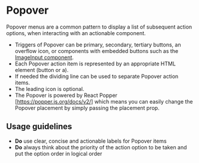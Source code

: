 
# Popover

Popover menus are a common pattern to display a list of subsequent action options, when interacting with an actionable component.

<Story id="components-popover--base" />
<Props of={Popover} />

- Triggers of Popover can be primary, secondary, tertiary buttons, an overflow icon, or components with embedded buttons such as the [ImageInput component](Forms/ImageInput).
- Each Popover action item is represented by an appropriate HTML element (button or a).
- If needed the dividing line can be used to separate Popover action items.
- The leading icon is optional.
- The Popover is powered by React Popper [https://popper.js.org/docs/v2/] which means you can easily change the Popover placement by simply passing the placement prop.

## Usage guidelines

- **Do** use clear, concise and actionable labels for Popover items
- **Do** always think about the priority of the action option to be taken and put the option order in logical order

<Story id="components-popover--with-icon" />
